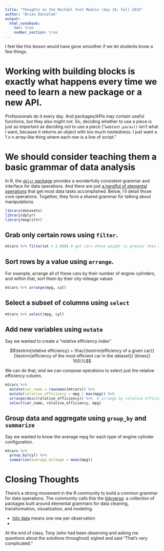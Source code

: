 ```yaml
---
title: "Thoughts on the Bechdel Test Module (day 18; Fall 2016"
author: "Brian Danielak"
output: 
  html_notebook:
    toc: true
    number_section: true
---
```


I feel like this lesson would have gone smoother if we let students know a few things.

# Working with building blocks is exactly what happens every time we need to learn a new package or a new API. 

Professionals do it every day. And packages/APIs may contain useful functions, but they also *might not*. So, deciding whether to use a piece is just as important as deciding *not* to use a piece ("`webtext.paras()` isn't what I want, because it returns an object with too much nestedness. I just want a 1 x n array-like thing where each row is a line of script."

# We should consider teaching them a basic grammar of data analysis

In R, the [`dplyr` package](https://cran.r-project.org/web/packages/dplyr/README.html) provides a wonderfully consistent grammar and interface for data operations. And there are just [a handful of elemental operations](http://r4ds.had.co.nz/transform.html) that get most data tasks accomplished. Below, I'll detail those core operations. Together, they form a shared grammar for talking about manipulations.

```r
library(datasets)
library(dplyr)
library(magrittr)
```


## Grab only certain rows using `filter`. 

```r
mtcars %>% filter(wt > 2.000) # get cars whose weight is greater than 2.000
```

## Sort rows by a value using `arrange`. 

For example, arrange all of these cars by their number of engine cylinders, and within that, sort them by their city mileage values
    
```r
mtcars %>% arrange(mpg, cyl)
```

## Select a subset of columns using `select`
    
```r
mtcars %>% select(mpg, cyl)
```

## Add new variables using `mutate`

Say we wanted to create a "relative efficiency index"

$$\textrm{relative efficiency} = \frac{\textrm{efficiency of a given car}}{\textrm{efficiency of the most efficient car in the dataset}} \times{} 100\%$$

We can do that, *and* we can compose operations to select just the relative efficiency column.

```r
mtcars %>% 
  mutate(car_name = rownames(mtcars)) %>% 
  mutate(relative_efficiency = mpg / max(mpg)) %>% 
  arrange(desc(relative_efficiency)) %>%  # arrange by relative efficiency in descending order 
  select(car_name, relative_efficiency, mpg)
```

## Group data and aggregate using `group_by` and `summarize`

Say we wanted to know the average mpg for each type of engine cylinder configuration.

```r
mtcars %>% 
  group_by(cyl) %>% 
  summarize(average_mileage = mean(mpg))
```


# Closing Thoughts

There's a strong movement in the R community to build a common grammar for data operations. The community calls this the [tidyverse](https://blog.rstudio.org/2016/09/15/tidyverse-1-0-0/): a collection of packages built around elemental grammars for data cleaning, transformation, visualization, and modeling.

- [tidy data]() means one row per observation
- 

At the end of class, Tony (who had been observing and asking me questions about the solutions throughout) sighed and said "That's very complicated."
